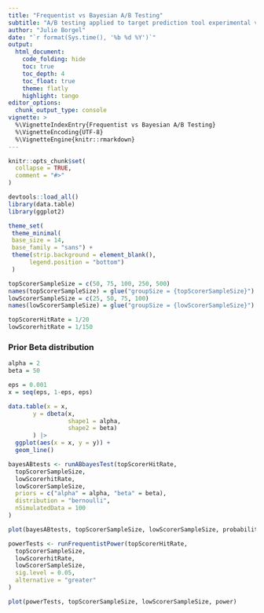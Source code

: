 ```yaml
---
title: "Frequentist vs Bayesian A/B Testing"
subtitle: "A/B testing applied to target prediction tool experimental validation"
author: "Julie Borgel"
date: "`r format(Sys.time(), '%b %d %Y')`"
output:
  html_document:
    code_folding: hide
    toc: true
    toc_depth: 4
    toc_float: true
    theme: flatly
    highlight: tango
editor_options:
  chunk_output_type: console
vignette: >
  %\VignetteIndexEntry{Frequentist vs Bayesian A/B Testing}
  %\VignetteEncoding{UTF-8}
  %\VignetteEngine{knitr::rmarkdown}
---
```


```r
knitr::opts_chunk$set(
  collapse = TRUE,
  comment = "#>"
)
```

```r
devtools::load_all()
library(data.table)
library(ggplot2)

theme_set(
 theme_minimal(
 base_size = 14,
 base_family = "sans") +
 theme(strip.background = element_blank(),
      legend.position = "bottom")
 )
```

```r
topScorerSampleSize = c(50, 75, 100, 250, 500)
names(topScorerSampleSize) = glue("groupSize = {topScorerSampleSize}")
lowScorerSampleSize = c(25, 50, 75, 100)
names(lowScorerSampleSize) = glue("groupSize = {lowScorerSampleSize}")

topScorerHitRate = 1/20
lowScorerhitRate = 1/150
```

### Prior Beta distribution

```r
alpha = 2
beta = 50

eps = 0.001
x = seq(eps, 1-eps, eps)

data.table(x = x,
       y = dbeta(x,
                 shape1 = alpha,
                 shape2 = beta)
       ) |>
  ggplot(aes(x = x, y = y)) +
  geom_line()


```

```r
bayesABtests <- runABbayesTest(topScorerHitRate,
  topScorerSampleSize,
  lowScorerhitRate,
  lowScorerSampleSize,
  priors = c("alpha" = alpha, "beta" = beta),
  distribution = "bernoulli",
  nSimulatedData = 100
)
```

```r
plot(bayesABtests, topScorerSampleSize, lowScorerSampleSize, probability)
```

```r

powerTests <- runFrequentistPower(topScorerHitRate,
  topScorerSampleSize,
  lowScorerhitRate,
  lowScorerSampleSize,
  sig.level = 0.05,
  alternative = "greater"
)

```

```r
plot(powerTests, topScorerSampleSize, lowScorerSampleSize, power)
```
